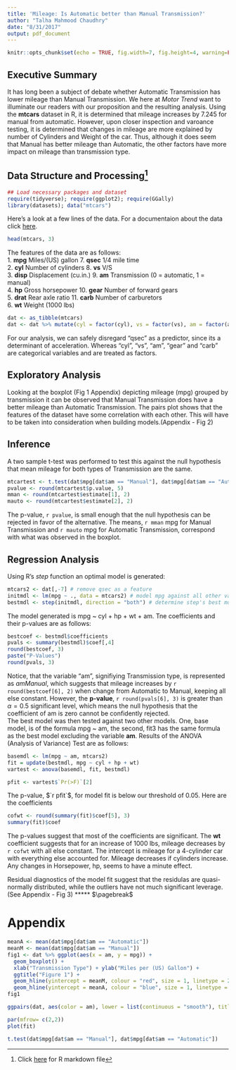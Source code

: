 ```yaml
---
title: 'Mileage: Is Automatic better than Manual Transmission?'
author: "Talha Mahmood Chaudhry"
date: "8/31/2017"
output: pdf_document
---
```


```r
knitr::opts_chunk$set(echo = TRUE, fig.width=7, fig.height=4, warning=FALSE, message=FALSE)
```

## Executive Summary

It has long been a subject of debate whether Automatic Transmission has lower mileage than Manual Transmission. We here at *Motor Trend* want to illuminate our readers with our proposition and the resulting analysis. Using the **mtcars** dataset in R, it is determined that mileage increases by 7.245 for manual from automatic. However, upon closer inspection and varoance testing, it is determined that changes in mileage are more explained by number of Cylinders and Weight of the car. Thus, although it does seem that Manual has better mileage than Automatic, the other factors have more impact on mileage than transmission type.

## Data Structure and Processing^[Click [here](https://github.com/chaudhrytalha85/RegressionAnalysisProject) for R markdown file]

```r
## Load necessary packages and dataset
require(tidyverse); require(ggplot2); require(GGally)
library(datasets); data("mtcars")
```
Here's a look at a few lines of the data. For a documentaion about the data click [here](https://stat.ethz.ch/R-manual/R-devel/library/datasets/html/mtcars.html).

```r
head(mtcars, 3)
```
The features of the data are as follows:  
	1. **mpg**	Miles/(US) gallon                        7. **qsec**	1/4 mile time  
  2. **cyl**	Number of cylinders                     8. **vs**	V/S  
	3. **disp**	Displacement (cu.in.)                   9. **am**	Transmission (0 = automatic, 1 = manual)  
  4. **hp**	Gross horsepower                         10. **gear**	Number of forward gears  
	5. **drat**	Rear axle ratio                         11. **carb**	Number of carburetors  
  6. **wt**	Weight (1000 lbs)    
 
```r
dat <- as_tibble(mtcars)
dat <- dat %>% mutate(cyl = factor(cyl), vs = factor(vs), am = factor(am, labels = c("Automatic", "Manual")), gear = factor(gear), carb = factor(carb))
```
For our analysis, we can safely disregard "qsec" as a predictor, since its a determinant of acceleration. Whereas "cyl", "vs", "am", "gear" and "carb" are categorical variables and are treated as factors.

## Exploratory Analysis

Looking at the boxplot (Fig 1 Appendix) depicting mileage (mpg) grouped by transmission it can be observed that Manual Transmission does have a better mileage than Automatic Transmission. 
The pairs plot shows that the features of the dataset have some correlation with each other. This will have to be taken into consideration when building models.(Appendix - Fig 2)

## Inference

A two sample t-test was performed to test this against the null hypothesis that mean mileage for both types of Transmission are the same.
```r
mtcartest <- t.test(dat$mpg[dat$am == "Manual"], dat$mpg[dat$am == "Automatic"])
pvalue <- round(mtcartest$p.value, 5)
mman <- round(mtcartest$estimate[1], 2)
mauto <- round(mtcartest$estimate[2], 2)
```
The p-value, `r pvalue`, is small enough that the null hypothesis can be rejected in favor of the alternative. The means, `r mman` mpg for Manual Transmission and `r mauto` mpg for Automatic Transmission, correspond with what was observed in the boxplot.

## Regression Analysis

Using R's *step* function an optimal model is generated:
```r
mtcars2 <- dat[,-7] # remove qsec as a feature
initmdl <- lm(mpg ~ ., data = mtcars2) # model mpg against all other variables
bestmdl <- step(initmdl, direction = "both") # determine step's best model
```
The model generated is mpg ~ cyl + hp + wt + am. Tne coefficients and their p-values are as follows:
```r
bestcoef <- bestmdl$coefficients
pvals <- summary(bestmdl)$coef[,4]  
round(bestcoef, 3)
paste("P-Values")
round(pvals, 3)
```
Notice, that the variable "am", signifiying Transmission type, is represented as *amManual*, which suggests that mileage increases by `r round(bestcoef[6], 2)` when change from Automatic to Manual, keeping all else constant. However, the **p-value**, `r round(pvals[6], 3)` is greater than $\alpha = 0.5$ significant level, which means the null hypothesis that the coefficient of am is zero cannot be confidently rejected.   
The best model was then tested against two other models. One, base model, is of the formula mpg ~ am, the second, fit3 has the same formula as the best model excluding the variable **am**. Results of the ANOVA (Analysis of Variance) Test are as follows:
```r
basemdl <- lm(mpg ~ am, mtcars2)
fit = update(bestmdl, mpg ~ cyl + hp + wt)
vartest <- anova(basemdl, fit, bestmdl)
```
```r
pfit <- vartest$`Pr(>F)`[2]
```
The p-value, $`r pfit`$, for model fit is below our threshold of 0.05. Here are the coefficients 
```r
cofwt <- round(summary(fit)$coef[5], 3)
summary(fit)$coef
```
The p-values suggest that most of the coefficients are significant. The **wt** coefficient suggests that for an increase of 1000 lbs, mileage decreases by `r cofwt` with all else constant. The intercept is mileage for a 4-cylinder car with everything else accounted for. Mileage decreases if cylinders increase. Any changes in Horsepower, hp, seems to have a minute effect.

Residual diagnostics of the model fit suggest that the residulas are quasi-normally distributed, while the outliers have not much significant leverage. (See Appendix - Fig 3)
*****
$\pagebreak$

# Appendix

```r
meanA <- mean(dat$mpg[dat$am == "Automatic"])
meanM <- mean(dat$mpg[dat$am == "Manual"])
fig1 <- dat %>% ggplot(aes(x = am, y = mpg)) + 
  geom_boxplot() + 
  xlab("Transmission Type") + ylab("Miles per (US) Gallon") + 
  ggtitle("Figure 1") + 
  geom_hline(yintercept = meanM, colour = "red", size = 1, linetype = 2) + 
  geom_hline(yintercept = meanA, colour = "blue", size = 1, linetype = 2)
fig1
```                
```r
ggpairs(dat, aes(color = am), lower = list(continuous = "smooth"), title = "Fig 2")
```
```r
par(mfrow= c(2,2))
plot(fit)
```
```r
t.test(dat$mpg[dat$am == "Manual"], dat$mpg[dat$am == "Automatic"])
```
